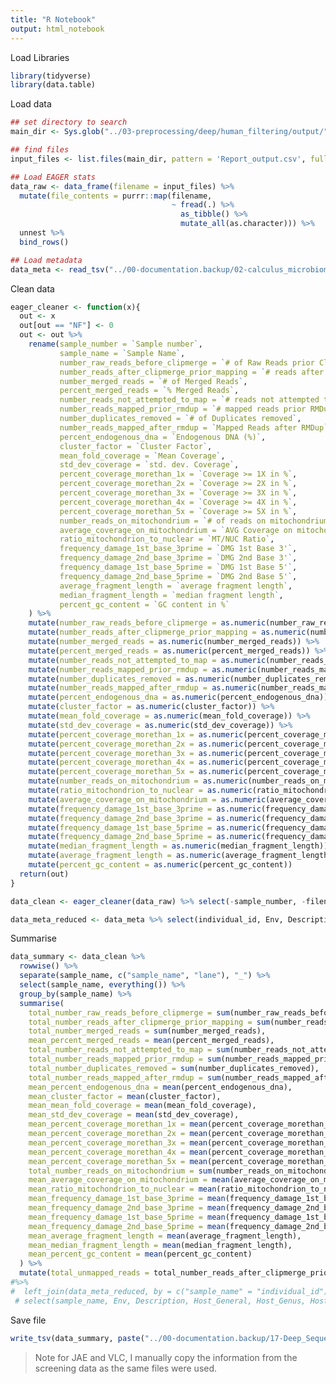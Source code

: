 ```yaml
---
title: "R Notebook"
output: html_notebook
---
```


Load Libraries

```r
library(tidyverse)
library(data.table)
```

Load data

```r
## set directory to search
main_dir <- Sys.glob("../03-preprocessing/deep/human_filtering/output/")

## find files
input_files <- list.files(main_dir, pattern = 'Report_output.csv', full.names = TRUE, recursive = FALSE)

## Load EAGER stats
data_raw <- data_frame(filename = input_files) %>%
  mutate(file_contents = purrr::map(filename, 
                                    ~ fread(.) %>% 
                                      as_tibble() %>% 
                                      mutate_all(as.character))) %>%
  unnest %>%
  bind_rows()

## Load metadata
data_meta <- read_tsv("../00-documentation.backup/02-calculus_microbiome-deep_evolution-individualscontrolssources_metadata_20190523.tsv")


```


Clean data

```r
eager_cleaner <- function(x){
  out <- x
  out[out == "NF"] <- 0
  out <- out %>%
    rename(sample_number = `Sample number`,
           sample_name = `Sample Name`,
           number_raw_reads_before_clipmerge = `# of Raw Reads prior Clip & Merge (C&M)`,
           number_reads_after_clipmerge_prior_mapping = `# reads after C&M prior mapping`,
           number_merged_reads = `# of Merged Reads`,
           percent_merged_reads = `% Merged Reads`,
           number_reads_not_attempted_to_map = `# reads not attempted to map`,
           number_reads_mapped_prior_rmdup = `# mapped reads prior RMDup`,
           number_duplicates_removed = `# of Duplicates removed`,
           number_reads_mapped_after_rmdup = `Mapped Reads after RMDup`,
           percent_endogenous_dna = `Endogenous DNA (%)`,
           cluster_factor = `Cluster Factor`,
           mean_fold_coverage = `Mean Coverage`,
           std_dev_coverage = `std. dev. Coverage`,
           percent_coverage_morethan_1x = `Coverage >= 1X in %`,
           percent_coverage_morethan_2x = `Coverage >= 2X in %`,
           percent_coverage_morethan_3x = `Coverage >= 3X in %`,
           percent_coverage_morethan_4x = `Coverage >= 4X in %`,
           percent_coverage_morethan_5x = `Coverage >= 5X in %`,
           number_reads_on_mitochondrium = `# of reads on mitochondrium`,
           average_coverage_on_mitochondrium = `AVG Coverage on mitochondrium`,
           ratio_mitochondrion_to_nuclear = `MT/NUC Ratio`,
           frequency_damage_1st_base_3prime = `DMG 1st Base 3'`,
           frequency_damage_2nd_base_3prime = `DMG 2nd Base 3'`,
           frequency_damage_1st_base_5prime = `DMG 1st Base 5'`,
           frequency_damage_2nd_base_5prime = `DMG 2nd Base 5'`,
           average_fragment_length = `average fragment length`,
           median_fragment_length = `median fragment length`,
           percent_gc_content = `GC content in %`
    ) %>%
    mutate(number_raw_reads_before_clipmerge = as.numeric(number_raw_reads_before_clipmerge)) %>%
    mutate(number_reads_after_clipmerge_prior_mapping = as.numeric(number_reads_after_clipmerge_prior_mapping)) %>%
    mutate(number_merged_reads = as.numeric(number_merged_reads)) %>%
    mutate(percent_merged_reads = as.numeric(percent_merged_reads)) %>%
    mutate(number_reads_not_attempted_to_map = as.numeric(number_reads_not_attempted_to_map)) %>%
    mutate(number_reads_mapped_prior_rmdup = as.numeric(number_reads_mapped_prior_rmdup)) %>%
    mutate(number_duplicates_removed = as.numeric(number_duplicates_removed)) %>% 
    mutate(number_reads_mapped_after_rmdup = as.numeric(number_reads_mapped_after_rmdup)) %>% 
    mutate(percent_endogenous_dna = as.numeric(percent_endogenous_dna)) %>% 
    mutate(cluster_factor = as.numeric(cluster_factor)) %>%
    mutate(mean_fold_coverage = as.numeric(mean_fold_coverage)) %>%
    mutate(std_dev_coverage = as.numeric(std_dev_coverage)) %>%
    mutate(percent_coverage_morethan_1x = as.numeric(percent_coverage_morethan_1x)) %>%
    mutate(percent_coverage_morethan_2x = as.numeric(percent_coverage_morethan_2x)) %>%
    mutate(percent_coverage_morethan_3x = as.numeric(percent_coverage_morethan_3x)) %>%
    mutate(percent_coverage_morethan_4x = as.numeric(percent_coverage_morethan_4x)) %>%
    mutate(percent_coverage_morethan_5x = as.numeric(percent_coverage_morethan_5x)) %>%
    mutate(number_reads_on_mitochondrium = as.numeric(number_reads_on_mitochondrium)) %>%
    mutate(ratio_mitochondrion_to_nuclear = as.numeric(ratio_mitochondrion_to_nuclear)) %>%
    mutate(average_coverage_on_mitochondrium = as.numeric(average_coverage_on_mitochondrium)) %>%
    mutate(frequency_damage_1st_base_3prime = as.numeric(frequency_damage_1st_base_3prime)) %>%
    mutate(frequency_damage_2nd_base_3prime = as.numeric(frequency_damage_2nd_base_3prime)) %>%
    mutate(frequency_damage_1st_base_5prime = as.numeric(frequency_damage_1st_base_5prime)) %>%
    mutate(frequency_damage_2nd_base_5prime = as.numeric(frequency_damage_2nd_base_5prime)) %>%
    mutate(median_fragment_length = as.numeric(median_fragment_length)) %>%
    mutate(average_fragment_length = as.numeric(average_fragment_length)) %>%
    mutate(percent_gc_content = as.numeric(percent_gc_content))
  return(out)
}

data_clean <- eager_cleaner(data_raw) %>% select(-sample_number, -filename)

data_meta_reduced <- data_meta %>% select(individual_id, Env, Description, Host_General, Host_Genus, Host_Common, Age, Location) 

```

Summarise

```r
data_summary <- data_clean %>%
  rowwise() %>%
  separate(sample_name, c("sample_name", "lane"), "_") %>%
  select(sample_name, everything()) %>% 
  group_by(sample_name) %>%
  summarise(
    total_number_raw_reads_before_clipmerge = sum(number_raw_reads_before_clipmerge),
    total_number_reads_after_clipmerge_prior_mapping = sum(number_reads_after_clipmerge_prior_mapping),
    total_number_merged_reads = sum(number_merged_reads),
    mean_percent_merged_reads = mean(percent_merged_reads),
    total_number_reads_not_attempted_to_map = sum(number_reads_not_attempted_to_map),
    total_number_reads_mapped_prior_rmdup = sum(number_reads_mapped_prior_rmdup),
    total_number_duplicates_removed = sum(number_duplicates_removed),
    total_number_reads_mapped_after_rmdup = sum(number_reads_mapped_after_rmdup),
    mean_percent_endogenous_dna = mean(percent_endogenous_dna),
    mean_cluster_factor = mean(cluster_factor),
    mean_mean_fold_coverage = mean(mean_fold_coverage),
    mean_std_dev_coverage = mean(std_dev_coverage),
    mean_percent_coverage_morethan_1x = mean(percent_coverage_morethan_1x),
    mean_percent_coverage_morethan_2x = mean(percent_coverage_morethan_2x),
    mean_percent_coverage_morethan_3x = mean(percent_coverage_morethan_3x),
    mean_percent_coverage_morethan_4x = mean(percent_coverage_morethan_4x),
    mean_percent_coverage_morethan_5x = mean(percent_coverage_morethan_5x),
    total_number_reads_on_mitochondrium = sum(number_reads_on_mitochondrium),
    mean_average_coverage_on_mitochondrium = mean(average_coverage_on_mitochondrium),
    mean_ratio_mitochondrion_to_nuclear = mean(ratio_mitochondrion_to_nuclear),
    mean_frequency_damage_1st_base_3prime = mean(frequency_damage_1st_base_3prime),
    mean_frequency_damage_2nd_base_3prime = mean(frequency_damage_2nd_base_3prime),
    mean_frequency_damage_1st_base_5prime = mean(frequency_damage_1st_base_5prime),
    mean_frequency_damage_2nd_base_5prime = mean(frequency_damage_2nd_base_5prime),
    mean_average_fragment_length = mean(average_fragment_length),
    mean_median_fragment_length = mean(median_fragment_length),
    mean_percent_gc_content = mean(percent_gc_content)
  ) %>%
  mutate(total_unmapped_reads = total_number_reads_after_clipmerge_prior_mapping - total_number_reads_mapped_prior_rmdup)
#%>%
#  left_join(data_meta_reduced, by = c("sample_name" = "individual_id")) %>%
 # select(sample_name, Env, Description, Host_General, Host_Genus, Host_Common, Age, Location, everything())
```

Save file

```r
write_tsv(data_summary, paste("../00-documentation.backup/17-Deep_Sequencing_LibraryLevel_HumanFiltering_Results__", format(Sys.Date(), "%Y%m%d"),".tsv", sep = ""))
```

> Note for JAE and VLC, I manually copy the information from the screening data 
> as the same files were used.
